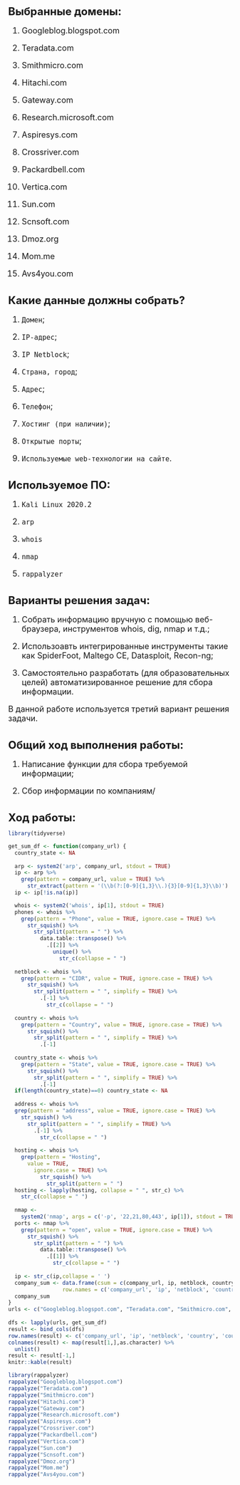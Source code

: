 <font size="5"><b>Выбранные домены:</b></font>
<font size="4">

1. Googleblog.blogspot.com

2. Teradata.com

3. Smithmicro.com

4. Hitachi.com

5. Gateway.com

6. Research.microsoft.com

7. Aspiresys.com

8. Crossriver.com

9. Packardbell.com

10. Vertica.com

11. Sun.com

12. Scnsoft.com

13. Dmoz.org

14. Mom.me

15. Avs4you.com

</font>

<br><font size="5"><b>Какие данные должны собрать?</b></font>
<font size="4">

1. `Домен`;

2. `IP-адрес`;

3. `IP Netblock`;

4. `Страна, город`;

5. `Адрес`;

6. `Телефон`;

7. `Хостинг (при наличии)`;

8. `Открытые порты`;

9. `Используемые web-технологии на сайте`.

</font>
<br><font size="5"><b>Используемое ПО:</b></font>
<font size="4">

1. `Kali Linux 2020.2`

2. `arp`

3. `whois`

4. `nmap`

5. `rappalyzer`

</font>
<br><font size="5"><b>Варианты решения задач:</b></font>
<font size="4">

1. Собрать информацию вручную с помощью веб-браузера, инструментов whois, dig, nmap и т.д.;

2. Использоавть интегрированные инструменты такие как SpiderFoot, Maltego CE, Datasploit, Recon-ng;

3. Самостоятельно разработать (для образовательных целей) автоматизированное решение для сбора информации.

В данной работе используется третий вариант решения задачи.

</font>
<br><font size="5"><b>Общий ход выполнения работы:</b></font>
<font size="4">

1. Написание функции для сбора требуемой информации;

2. Сбор информации по компаниям/

</font>
<br><font size="5"><b>Ход работы:</b></font>
```r
library(tidyverse)

get_sum_df <- function(company_url) {
  country_state <- NA
  
  arp <- system2('arp', company_url, stdout = TRUE)
  ip <- arp %>%
    grep(pattern = company_url, value = TRUE) %>%
      str_extract(pattern = '(\\b(?:[0-9]{1,3}\\.){3}[0-9]{1,3}\\b)')
  ip <- ip[!is.na(ip)]

  whois <- system2('whois', ip[1], stdout = TRUE)
  phones <- whois %>%
    grep(pattern = "Phone", value = TRUE, ignore.case = TRUE) %>%
      str_squish() %>%
        str_split(pattern = " ") %>%
          data.table::transpose() %>%
            .[[2]] %>%
              unique() %>%
                str_c(collapse = " ")
  
  netblock <- whois %>%
    grep(pattern = "CIDR", value = TRUE, ignore.case = TRUE) %>%
      str_squish() %>%
        str_split(pattern = " ", simplify = TRUE) %>%
          .[-1] %>%
            str_c(collapse = " ")
  
  country <- whois %>%
    grep(pattern = "Country", value = TRUE, ignore.case = TRUE) %>%
      str_squish() %>%
        str_split(pattern = " ", simplify = TRUE) %>%
          .[-1]
  
  country_state <- whois %>%
    grep(pattern = "State", value = TRUE, ignore.case = TRUE) %>%
      str_squish() %>%
        str_split(pattern = " ", simplify = TRUE) %>%
          .[-1]
  if(length(country_state)==0) country_state <- NA
  
  address <- whois %>%
  grep(pattern = "address", value = TRUE, ignore.case = TRUE) %>%
    str_squish() %>% 
      str_split(pattern = " ", simplify = TRUE) %>%
        .[-1] %>%
          str_c(collapse = " ")
  
  hosting <- whois %>%
    grep(pattern = "Hosting",
      value = TRUE,
        ignore.case = TRUE) %>%
          str_squish() %>%
            str_split(pattern = " ")
  hosting <- lapply(hosting, collapse = " ", str_c) %>%
    str_c(collapse = " ")
  
  nmap <-
    system2('nmap', args = c('-p', '22,21,80,443', ip[1]), stdout = TRUE)
  ports <- nmap %>%
    grep(pattern = "open", value = TRUE, ignore.case = TRUE) %>%
      str_squish() %>%
        str_split(pattern = " ") %>%
          data.table::transpose() %>%
            .[[1]] %>%
              str_c(collapse = " ")
  
  ip <- str_c(ip,collapse = ' ')
  company_sum <- data.frame(csum = c(company_url, ip, netblock, country, country_state, address, phones, hosting, ports), 
                 row.names = c('company_url', 'ip', 'netblock', 'country', 'country_state', 'address', 'phones', 'hosting', 'ports'))
  company_sum
}
urls <- c("Googleblog.blogspot.com", "Teradata.com", "Smithmicro.com", "Hitachi.com", "Gateway.com", "Research.microsoft.com", "Aspiresys.com", "Crossriver.com", "Packardbell.com", "Vertica.com", "Sun.com", "Scnsoft.com", "Dmoz.org", "Mom.me", "Avs4you.com")
  
dfs <- lapply(urls, get_sum_df)
result <- bind_cols(dfs) 
row.names(result) <- c('company_url', 'ip', 'netblock', 'country', 'country_state', 'address', 'phones', 'hosting', 'ports')
colnames(result) <- map(result[1,],as.character) %>% 
  unlist()
result <- result[-1,]
knitr::kable(result)
```

```r
library(rappalyzer)
rappalyze("Googleblog.blogspot.com")
rappalyze("Teradata.com")
rappalyze("Smithmicro.com")
rappalyze("Hitachi.com")
rappalyze("Gateway.com")
rappalyze("Research.microsoft.com")
rappalyze("Aspiresys.com")
rappalyze("Crossriver.com")
rappalyze("Packardbell.com")
rappalyze("Vertica.com")
rappalyze("Sun.com")
rappalyze("Scnsoft.com")
rappalyze("Dmoz.org")
rappalyze("Mom.me")
rappalyze("Avs4you.com")
```